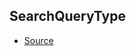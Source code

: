 ## SearchQueryType



- [Source](https://github.com/Androz2091/discord-player/blob/827d536/packages/discord-player/src/types/types.ts#L179)